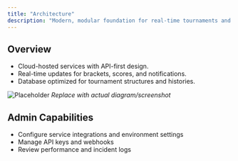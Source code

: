 ```yaml
---
title: "Architecture"
description: "Modern, modular foundation for real-time tournaments and integrations."
---
```


## Overview
- Cloud-hosted services with API-first design.
- Real-time updates for brackets, scores, and notifications.
- Database optimized for tournament structures and histories.

![Placeholder](/images/screenshots/architecture.png)
*Replace with actual diagram/screenshot*

## Admin Capabilities
- Configure service integrations and environment settings
- Manage API keys and webhooks
- Review performance and incident logs
